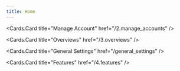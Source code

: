 ```yaml
---
title: Home
--- 
```



 
<Cards>
  <Cards.Card
    title="Getting Started"
    href="/1.getting_started"
  />

  <Cards.Card
    title="Manage Account"
    href="/2.manage_accounts"
  />

  <Cards.Card
    title="Overviews"
    href="/3.overviews"
  />

  <Cards.Card
    title="General Settings"
    href="/general_settings"
  />

  <Cards.Card
    title="Features"
    href="/4.features"
  />
</Cards>
